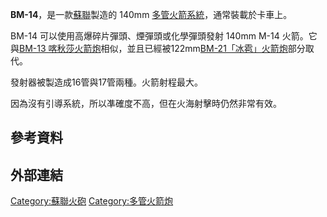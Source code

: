 {{Infobox weapon
|name= BM-14
| image= Stalin line - BM-14.JPG
| image_size = 300
|caption= 一部 140mm, 16管發射器 (BM-14) 安裝於 [[GAZ-63|GAZ-63]] 卡車
|origin= {{USSR}}
|type= [[多管火箭炮|多管火箭炮]]
<!-- Service history -->
|service= 1952 - c.1990 (USSR)
|used_by=
|wars=[[阿爾及利亞內戰|阿爾及利亞內戰]]<br>[[越戰|越戰]]<br>[[佐法爾暴動|佐法爾暴動]]<br>[[阿富汗戰爭_(2001年)|阿富汗戰爭]]
<!-- Production history -->
|designer= NII 303
|design_date= 1951
|manufacturer=
|production_date=
|number=
|variants=
}}

'''BM-14'''，是一款[[蘇聯|蘇聯]]製造的 140mm [[多管火箭炮|多管火箭系統]]，通常裝載於卡車上。

BM-14 可以使用高爆碎片彈頭、煙彈頭或化學彈頭發射 140mm M-14 火箭。它與[[喀秋莎火箭炮|BM-13 喀秋莎火箭炮]]相似，並且已經被122mm[[BM-21火箭炮|BM-21「冰雹」火箭炮]]部分取代。

發射器被製造成16管與17管兩種。火箭射程最大{{convert|9.8|km|sp=us}}。

因為沒有引導系統，所以凖確度不高，但在火海射擊時仍然非常有效。
==參考資料==
{{Reflist}}
==外部連結==
{{DEFAULTSORT:B}}
[[Category:蘇聯火砲|Category:蘇聯火砲]]
[[Category:多管火箭炮|Category:多管火箭炮]]
